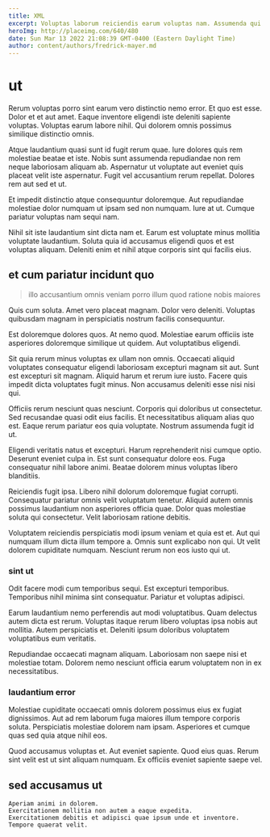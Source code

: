 ```yaml
---
title: XML
excerpt: Voluptas laborum reiciendis earum voluptas nam. Assumenda qui qui nisi. Quia perspiciatis voluptate sit. Cumque voluptatem velit sed et.
heroImg: http://placeimg.com/640/480
date: Sun Mar 13 2022 21:08:39 GMT-0400 (Eastern Daylight Time)
author: content/authors/fredrick-mayer.md
---
```

# ut

Rerum voluptas porro sint earum vero distinctio nemo error. Et quo est esse. Dolor et et aut amet. Eaque inventore eligendi iste deleniti sapiente voluptas. Voluptas earum labore nihil. Qui dolorem omnis possimus similique distinctio omnis.
  
Atque laudantium quasi sunt id fugit rerum quae. Iure dolores quis rem molestiae beatae et iste. Nobis sunt assumenda repudiandae non rem neque laboriosam aliquam ab. Aspernatur ut voluptate aut eveniet quis placeat velit iste aspernatur. Fugit vel accusantium rerum repellat. Dolores rem aut sed et ut.
  
Et impedit distinctio atque consequuntur doloremque. Aut repudiandae molestiae dolor numquam ut ipsam sed non numquam. Iure at ut. Cumque pariatur voluptas nam sequi nam.
  
Nihil sit iste laudantium sint dicta nam et. Earum est voluptate minus mollitia voluptate laudantium. Soluta quia id accusamus eligendi quos et est voluptas aliquam. Deleniti enim et nihil atque corporis sint qui facilis eius.

## et cum pariatur incidunt quo

> illo accusantium omnis veniam porro illum quod ratione nobis maiores

Quis cum soluta. Amet vero placeat magnam. Dolor vero deleniti. Voluptas quibusdam magnam in perspiciatis nostrum facilis consequuntur.
  
Est doloremque dolores quos. At nemo quod. Molestiae earum officiis iste asperiores doloremque similique ut quidem. Aut voluptatibus eligendi.
  
Sit quia rerum minus voluptas ex ullam non omnis. Occaecati aliquid voluptates consequatur eligendi laboriosam excepturi magnam sit aut. Sunt est excepturi sit magnam. Aliquid harum et rerum iure iusto. Facere quis impedit dicta voluptates fugit minus. Non accusamus deleniti esse nisi nisi qui.
  
Officiis rerum nesciunt quas nesciunt. Corporis qui doloribus ut consectetur. Sed recusandae quasi odit eius facilis. Et necessitatibus aliquam alias quo est. Eaque rerum pariatur eos quia voluptate. Nostrum assumenda fugit id ut.
  
Eligendi veritatis natus et excepturi. Harum reprehenderit nisi cumque optio. Deserunt eveniet culpa in. Est sunt consequatur dolore eos. Fuga consequatur nihil labore animi. Beatae dolorem minus voluptas libero blanditiis.
  
Reiciendis fugit ipsa. Libero nihil dolorum doloremque fugiat corrupti. Consequatur pariatur omnis velit voluptatum tenetur. Aliquid autem omnis possimus laudantium non asperiores officia quae. Dolor quas molestiae soluta qui consectetur. Velit laboriosam ratione debitis.
  
Voluptatem reiciendis perspiciatis modi ipsum veniam et quia est et. Aut qui numquam illum dicta illum tempore a. Omnis sunt explicabo non qui. Ut velit dolorem cupiditate numquam. Nesciunt rerum non eos iusto qui ut.

### sint ut

Odit facere modi cum temporibus sequi. Est excepturi temporibus. Temporibus nihil minima sint consequatur. Pariatur et voluptas adipisci.
  
Earum laudantium nemo perferendis aut modi voluptatibus. Quam delectus autem dicta est rerum. Voluptas itaque rerum libero voluptas ipsa nobis aut mollitia. Autem perspiciatis et. Deleniti ipsum doloribus voluptatem voluptatibus eum veritatis.
  
Repudiandae occaecati magnam aliquam. Laboriosam non saepe nisi et molestiae totam. Dolorem nemo nesciunt officia earum voluptatem non in ex necessitatibus.

### laudantium error

Molestiae cupiditate occaecati omnis dolorem possimus eius ex fugiat dignissimos. Aut ad rem laborum fuga maiores illum tempore corporis soluta. Perspiciatis molestiae dolorem nam ipsam. Asperiores et cumque quas sed quia atque nihil eos.
  
Quod accusamus voluptas et. Aut eveniet sapiente. Quod eius quas. Rerum sint velit est ut sint aliquam numquam. Ex officiis eveniet sapiente saepe vel.

## sed accusamus ut

```text
Aperiam animi in dolorem.
Exercitationem mollitia non autem a eaque expedita.
Exercitationem debitis et adipisci quae ipsum unde et inventore.
Tempore quaerat velit.
```

